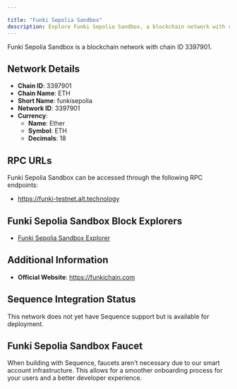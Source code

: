 ```yaml
---

title: "Funki Sepolia Sandbox"
description: Explore Funki Sepolia Sandbox, a blockchain network with chain ID 3397901. Learn about its native currency, Ether, and how to interact with the network.
---
```




Funki Sepolia Sandbox is a blockchain network with chain ID 3397901.

## Network Details

- **Chain ID**: 3397901
- **Chain Name**: ETH
- **Short Name**: funkisepolia
- **Network ID**: 3397901
- **Currency**: 
  - **Name**: Ether
  - **Symbol**: ETH
  - **Decimals**: 18

## RPC URLs

Funki Sepolia Sandbox can be accessed through the following RPC endpoints:

- https://funki-testnet.alt.technology

## Funki Sepolia Sandbox Block Explorers

- [Funki Sepolia Sandbox Explorer](https://sepolia-sandbox.funkichain.com)

## Additional Information

- **Official Website**: https://funkichain.com

## Sequence Integration Status

This network does not yet have Sequence support but is available for deployment.

## Funki Sepolia Sandbox Faucet

When building with Sequence, faucets aren't necessary due to our smart account infrastructure. This allows for a smoother onboarding process for your users and a better developer experience.
